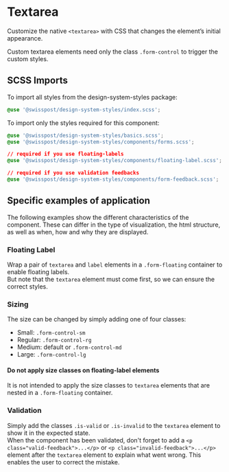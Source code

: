 
<Meta title="Components/Textarea" />

# Textarea

<p class="lead">
  Customize the native <code>&lt;textarea&gt;</code> with CSS that changes the element’s initial
  appearance.
</p>

Custom textarea elements need only the class `.form-control` to trigger the custom styles.

<Canvas>
  <Story id="components-textarea--default" />
</Canvas>
<div class="hide-col-default">
  <ArgsTable story="^" />
</div>

## SCSS Imports

To import all styles from the design-system-styles package:

```css dark
@use '@swisspost/design-system-styles/index.scss';
```

To import only the styles required for this component:

```css dark
@use '@swisspost/design-system-styles/basics.scss';
@use '@swisspost/design-system-styles/components/forms.scss';

// required if you use floating-labels
@use '@swisspost/design-system-styles/components/floating-label.scss';

// required if you use validation feedbacks
@use '@swisspost/design-system-styles/components/form-feedback.scss';
```

## Specific examples of application

The following examples show the different characteristics of the component. These can differ in the type of visualization, the html structure, as well as when, how and why they are displayed.

### Floating Label

Wrap a pair of `textarea` and `label` elements in a `.form-floating` container to enable floating labels.<br/>
But note that the `textarea` element must come first, so we can ensure the correct styles.

<Canvas>
  <Story id="components-textarea--floating-label" />
</Canvas>

### Sizing

The size can be changed by simply adding one of four classes:

- Small: `.form-control-sm`
- Regular: `.form-control-rg`
- Medium: default or `.form-control-md`
- Large: `.form-control-lg`

<div class="alert alert-info">
  <h4 class="alert-heading">Do not apply size classes on floating-label elements</h4>
  <p class="mt-0">
    It is not intended to apply the size classes to <code>textarea</code> elements that are nested
    in a <code>.form-floating</code> container.
  </p>
</div>

<Canvas>
  <Story id="components-textarea--size" />
</Canvas>

### Validation

Simply add the classes `.is-valid` or `.is-invalid` to the `textarea` element to show it in the expected state.<br/>
When the component has been validated, don't forget to add a `<p class="valid-feedback">...</p>` or `<p class="invalid-feedback">...</p>` element after the `textarea` element to explain what went wrong. This enables the user to correct the mistake.

<Canvas>
  <Story id="components-textarea--validation" />
</Canvas>
